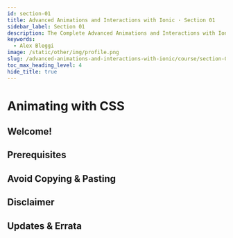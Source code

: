 ```yaml
---
id: section-01
title: Advanced Animations and Interactions with Ionic · Section 01
sidebar_label: Section 01
description: The Complete Advanced Animations and Interactions with Ionic by Josh Morony.
keywords:
  - Alex Bleggi
image: /static/other/img/profile.png
slug: /advanced-animations-and-interactions-with-ionic/course/section-01
toc_max_heading_level: 4
hide_title: true
---
```



# Animating with CSS

## Welcome!

## Prerequisites

## Avoid Copying & Pasting

## Disclaimer

## Updates & Errata

